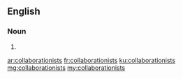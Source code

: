==English==

===Noun===
{{head|en}}

# {{plural of|collaborationist}}

[[ar:collaborationists]]
[[fr:collaborationists]]
[[ku:collaborationists]]
[[mg:collaborationists]]
[[my:collaborationists]]